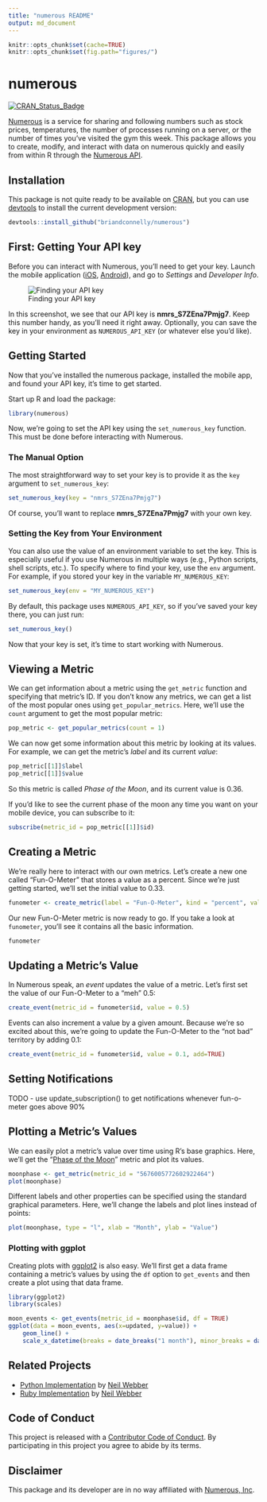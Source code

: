 ```yaml
---
title: "numerous README"
output: md_document
---
```


```r
knitr::opts_chunk$set(cache=TRUE)
knitr::opts_chunk$set(fig.path="figures/")
```

# numerous

[![CRAN_Status_Badge](http://www.r-pkg.org/badges/version/numerous)](http://cran.r-project.org/package=numerous)

[Numerous](http://numerousapp.com) is a service for sharing and following numbers such as stock prices, temperatures, the number of processes running on a server, or the number of times you've visited the gym this week.
This package allows you to create, modify, and interact with data on numerous quickly and easily from within R through the [Numerous API](https://developer.numerousapp.com).


## Installation

This package is not quite ready to be available on [CRAN](http://cran.r-project.org), but you can use [devtools](http://cran.r-project.org/web/packages/devtools/index.html) to install the current development version:

```r
devtools::install_github("briandconnelly/numerous")
```


## First: Getting Your API key

Before you can interact with Numerous, you'll need to get your key.
Launch the mobile application ([iOS](https://itunes.apple.com/us/app/numerous-lifes-most-important/id797642904?mt=8), [Android](https://play.google.com/store/apps/details?id=com.numerousapp)), and go to *Settings* and *Developer Info*.

![Finding your API key](https://raw.githubusercontent.com/briandconnelly/numerous/master/figures/screenshot_apikey.png)

In this screenshot, we see that our API key is **nmrs_S7ZEna7Pmjg7**.
Keep this number handy, as you'll need it right away.
Optionally, you can save the key in your environment as `NUMEROUS_API_KEY` (or whatever else you'd like).


## Getting Started

Now that you've installed the numerous package, installed the mobile app, and found your API key, it's time to get started.

Start up R and load the package:

```r
library(numerous)
```

Now, we're going to set the API key using the `set_numerous_key` function.
This must be done before interacting with Numerous.


### The Manual Option

The most straightforward way to set your key is to provide it as the `key` argument to `set_numerous_key`:

```r
set_numerous_key(key = "nmrs_S7ZEna7Pmjg7")
```

Of course, you'll want to replace **nmrs_S7ZEna7Pmjg7** with your own key.


### Setting the Key from Your Environment

You can also use the value of an environment variable to set the key.
This is especially useful if you use Numerous in multiple ways (e.g., Python scripts, shell scripts, etc.).
To specify where to find your key, use the `env` argument.
For example, if you stored your key in the variable `MY_NUMEROUS_KEY`:

```r
set_numerous_key(env = "MY_NUMEROUS_KEY")
```

By default, this package uses `NUMEROUS_API_KEY`, so if you've saved your key there, you can just run:

```r
set_numerous_key()
```

Now that your key is set, it's time to start working with Numerous.


## Viewing a Metric

We can get information about a metric using the `get_metric` function and specifying that
metric's ID. If you don't know any metrics, we can get a list of the most popular ones
using `get_popular_metrics`. Here, we'll use the `count` argument to get the most popular metric:

```r
pop_metric <- get_popular_metrics(count = 1)
```

We can now get some information about this metric by looking at its values. For example,
we can get the metric's *label* and its current *value*:

```r
pop_metric[[1]]$label
pop_metric[[1]]$value
```

So this metric is called *Phase of the Moon*, and its current value is 0.36.

If you'd like to see the current phase of the moon any time you want on your mobile device, you can subscribe to it:

```r
subscribe(metric_id = pop_metric[[1]]$id)
```


## Creating a Metric

We're really here to interact with our own metrics. Let's create a new one
called "Fun-O-Meter" that stores a value as a percent. Since we're just getting
started, we'll set the initial value to 0.33.

```r
funometer <- create_metric(label = "Fun-O-Meter", kind = "percent", value = 0.33)
```

Our new Fun-O-Meter metric is now ready to go. If you take a look at `funometer`,
you'll see it contains all the basic information.

```r
funometer
```


## Updating a Metric's Value

In Numerous speak, an *event* updates the value of a metric. Let's first set the
value of our Fun-O-Meter to a "meh" 0.5:

```r
create_event(metric_id = funometer$id, value = 0.5)
```

Events can also increment a value by a given amount. Because we're so excited about
this, we're going to update the Fun-O-Meter to the "not bad" territory by adding
0.1:

```r
create_event(metric_id = funometer$id, value = 0.1, add=TRUE)
```


## Setting Notifications

TODO - use update_subscription() to get notifications whenever fun-o-meter goes above 90%


## Plotting a Metric's Values

We can easily plot a metric's value over time using R's base graphics. Here,
we'll get the "[Phase of the Moon](http://n.numerousapp.com/m/174g84eoxlja8)" metric and plot its values.

```r
moonphase <- get_metric(metric_id = "5676005772602922464")
plot(moonphase)
```

Different labels and other properties can be specified using the
standard graphical parameters. Here, we'll change the labels and plot lines 
instead of points:

```r
plot(moonphase, type = "l", xlab = "Month", ylab = "Value")
```


### Plotting with ggplot

Creating plots with [ggplot2](http://cran.r-project.org/web/packages/ggplot2/index.html) is also
easy. We'll first get a data frame containing a metric's values by using the `df`
option to `get_events` and then create a plot using that data frame.

```r
library(ggplot2)
library(scales)

moon_events <- get_events(metric_id = moonphase$id, df = TRUE)
ggplot(data = moon_events, aes(x=updated, y=value)) +
    geom_line() +
    scale_x_datetime(breaks = date_breaks("1 month"), minor_breaks = date_breaks("1 week"))
```


## Related Projects

- [Python Implementation](https://github.com/outofmbufs/Nappy) by [Neil Webber](http://www.neilwebber.com/)
- [Ruby Implementation](https://github.com/outofmbufs/numeruby) by [Neil Webber](http://www.neilwebber.com/)


## Code of Conduct

This project is released with a [Contributor Code of Conduct](CONDUCT.md). By participating in this project you agree to abide by its terms.


## Disclaimer

This package and its developer are in no way affiliated with [Numerous, Inc](http://numerousapp.com).
